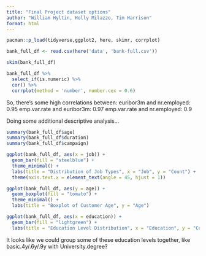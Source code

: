 ```yaml
---
title: "Final Project dataset options"
author: "William Hyltin, Holly Milazzo, Tim Harrison"
format: html
---
```


```r
pacman::p_load(tidyverse,ggplot2, here, skimr, corrplot)
```

```r
bank_full_df <- read.csv(here('data', 'bank-full.csv'))
```

```r
skim(bank_full_df)
```

```r
bank_full_df %>% 
  select_if(is.numeric) %>% 
  cor() %>% 
  corrplot(method = 'number', number.cex = 0.6)
```
So, there's some high correlations between:
euribor3m and nr.employed: 0.95
emp.var.rate and euribor3m: 0.97
emp.var.rate and nr.employed: 0.9

Doing some additional descriptive analysis...

```r
summary(bank_full_df$age)
summary(bank_full_df$duration)
summary(bank_full_df$campaign)
```

```r

ggplot(bank_full_df, aes(x = job)) +
  geom_bar(fill = "steelblue") +
  theme_minimal() +
  labs(title = "Distribution of Job Types", x = "Job", y = "Count") +
  theme(axis.text.x = element_text(angle = 45, hjust = 1))

```

```r
ggplot(bank_full_df, aes(y = age)) +
  geom_boxplot(fill = "tomato") +
  theme_minimal() +
  labs(title = "Boxplot of Customer Age", y = "Age")

```

```r

ggplot(bank_full_df, aes(x = education)) + 
  geom_bar(fill = "lightgreen") +
  labs(title = "Education Level Distribution", x = "Education", y = "Count")

```
It looks like we could group some of these education levels together, like basic.4y/.6y/.9y with University.degree?


































